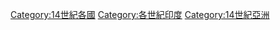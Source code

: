 [[Category:14世紀各國|Category:14世紀各國]]
[[Category:各世紀印度|Category:各世紀印度]]
[[Category:14世紀亞洲|Category:14世紀亞洲]]